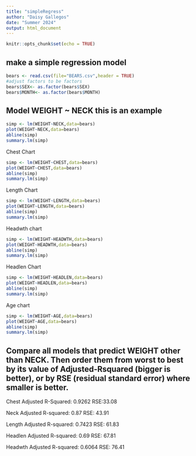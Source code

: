 ```yaml
---
title: "simpleRegress"
author: "Daisy Gallegos"
date: "Summer 2024"
output: html_document
---
```


```r
knitr::opts_chunk$set(echo = TRUE)
```

## make a simple regression model

```r
bears <- read.csv(file="BEARS.csv",header = TRUE)
#adjust factors to be factors
bears$SEX<- as.factor(bears$SEX)
bears$MONTH<- as.factor(bears$MONTH)
```

## Model WEIGHT ~ NECK  this is an example  

```r
simp <- lm(WEIGHT~NECK,data=bears)
plot(WEIGHT~NECK,data=bears)
abline(simp)
summary.lm(simp)
```

Chest Chart

```r
simp <- lm(WEIGHT~CHEST,data=bears)
plot(WEIGHT~CHEST,data=bears)
abline(simp)
summary.lm(simp)
```

Length Chart

```r
simp <- lm(WEIGHT~LENGTH,data=bears)
plot(WEIGHT~LENGTH,data=bears)
abline(simp)
summary.lm(simp)
```

Headwth chart
```r
simp <- lm(WEIGHT~HEADWTH,data=bears)
plot(WEIGHT~HEADWTH,data=bears)
abline(simp)
summary.lm(simp)
```

Headlen Chart
```r
simp <- lm(WEIGHT~HEADLEN,data=bears)
plot(WEIGHT~HEADLEN,data=bears)
abline(simp)
summary.lm(simp)
```

Age chart
```r
simp <- lm(WEIGHT~AGE,data=bears)
plot(WEIGHT~AGE,data=bears)
abline(simp)
summary.lm(simp)
```




## Compare all models that predict WEIGHT other than NECK. Then order them from worst to best by its value of Adjusted-Rsquared (bigger is better), or by RSE (residual standard error) where smaller is better. 

Chest
Adjusted R-Squared: 0.9262 RSE:33.08

Neck
Adjusted R-squared: 0.87 RSE: 43.91

Length
Adjusted R-squared:  0.7423 RSE: 61.83

Headlen
Adjusted R-squared:   0.69 RSE: 67.81

Headwth
Adjusted R-squared:  0.6064 RSE: 76.41

















